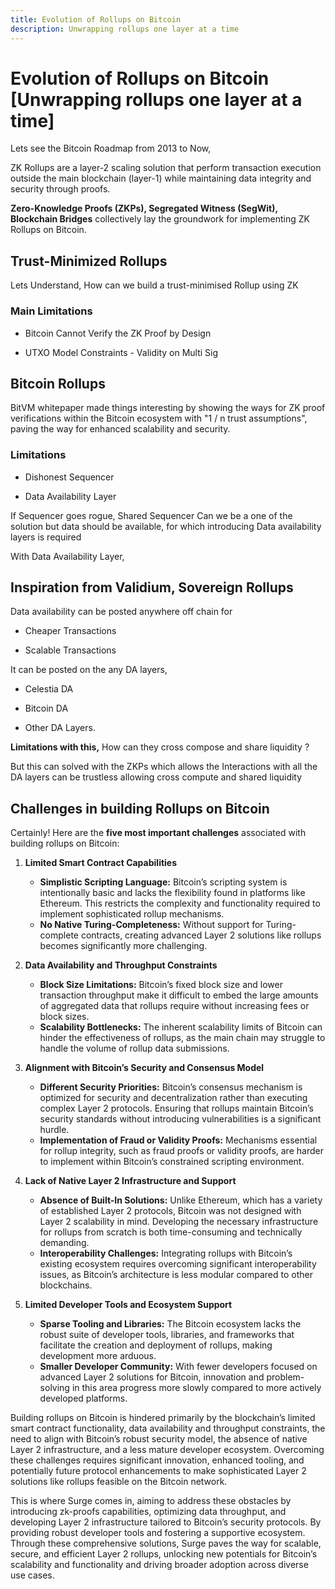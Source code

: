```yaml
---
title: Evolution of Rollups on Bitcoin
description: Unwrapping rollups one layer at a time
---
```



# Evolution of Rollups on Bitcoin [Unwrapping rollups one layer at a time]

Lets see the Bitcoin Roadmap from 2013 to Now,

<ZoomImage src="/assets/roadmap.png" alt="Increased roadmap" />

ZK Rollups are a layer-2 scaling solution that perform transaction execution outside the main blockchain (layer-1) while maintaining data integrity and security through proofs.

**Zero-Knowledge Proofs (ZKPs), Segregated Witness (SegWit), Blockchain Bridges** collectively lay the groundwork for implementing ZK Rollups on Bitcoin.

## Trust-Minimized Rollups

Lets Understand, How can we build a trust-minimised Rollup using ZK

<ZoomImage src="/assets/trustless-zk.png" alt="Trustless Zk rollup" />

### Main Limitations

- Bitcoin Cannot Verify the ZK Proof by Design

- UTXO Model Constraints - Validity on Multi Sig

## Bitcoin Rollups

BitVM whitepaper made things interesting by showing the ways for ZK proof verifications within the Bitcoin ecosystem with "1 / n trust assumptions", paving the way for enhanced scalability and security.

<ZoomImage src="/assets/bitvm.png" alt="bitVM" />

### Limitations

- Dishonest Sequencer

- Data Availability Layer

If Sequencer goes rogue, Shared Sequencer Can we be a one of the solution but data should be available, for which introducing Data availability layers is required

With Data Availability Layer,

<ZoomImage
  src="/assets/data-availabilty.png"
  alt="Data availability layer"
/>

## Inspiration from Validium, Sovereign Rollups

Data availability can be posted anywhere off chain for

- Cheaper Transactions

- Scalable Transactions

It can be posted on the any DA layers,

- Celestia DA

- Bitcoin DA

- Other DA Layers.

**Limitations with this,** How can they cross compose and share liquidity ?

But this can solved with the ZKPs which allows the Interactions with all the DA layers can be trustless allowing cross compute and shared liquidity

<ZoomImage src="/assets/da-layer.png" alt="da-layer" />

## Challenges in building Rollups on Bitcoin

Certainly! Here are the **five most important challenges** associated with building rollups on Bitcoin:

1. **Limited Smart Contract Capabilities**

   - **Simplistic Scripting Language:** Bitcoin’s scripting system is intentionally basic and lacks the flexibility found in platforms like Ethereum. This restricts the complexity and functionality required to implement sophisticated rollup mechanisms.
   - **No Native Turing-Completeness:** Without support for Turing-complete contracts, creating advanced Layer 2 solutions like rollups becomes significantly more challenging.

2. **Data Availability and Throughput Constraints**

   - **Block Size Limitations:** Bitcoin’s fixed block size and lower transaction throughput make it difficult to embed the large amounts of aggregated data that rollups require without increasing fees or block sizes.
   - **Scalability Bottlenecks:** The inherent scalability limits of Bitcoin can hinder the effectiveness of rollups, as the main chain may struggle to handle the volume of rollup data submissions.

3. **Alignment with Bitcoin’s Security and Consensus Model**

   - **Different Security Priorities:** Bitcoin’s consensus mechanism is optimized for security and decentralization rather than executing complex Layer 2 protocols. Ensuring that rollups maintain Bitcoin’s security standards without introducing vulnerabilities is a significant hurdle.
   - **Implementation of Fraud or Validity Proofs:** Mechanisms essential for rollup integrity, such as fraud proofs or validity proofs, are harder to implement within Bitcoin’s constrained scripting environment.

4. **Lack of Native Layer 2 Infrastructure and Support**

   - **Absence of Built-In Solutions:** Unlike Ethereum, which has a variety of established Layer 2 protocols, Bitcoin was not designed with Layer 2 scalability in mind. Developing the necessary infrastructure for rollups from scratch is both time-consuming and technically demanding.
   - **Interoperability Challenges:** Integrating rollups with Bitcoin’s existing ecosystem requires overcoming significant interoperability issues, as Bitcoin’s architecture is less modular compared to other blockchains.

5. **Limited Developer Tools and Ecosystem Support**
   - **Sparse Tooling and Libraries:** The Bitcoin ecosystem lacks the robust suite of developer tools, libraries, and frameworks that facilitate the creation and deployment of rollups, making development more arduous.
   - **Smaller Developer Community:** With fewer developers focused on advanced Layer 2 solutions for Bitcoin, innovation and problem-solving in this area progress more slowly compared to more actively developed platforms.

Building rollups on Bitcoin is hindered primarily by the blockchain’s limited smart contract functionality, data availability and throughput constraints, the need to align with Bitcoin’s robust security model, the absence of native Layer 2 infrastructure, and a less mature developer ecosystem. Overcoming these challenges requires significant innovation, enhanced tooling, and potentially future protocol enhancements to make sophisticated Layer 2 solutions like rollups feasible on the Bitcoin network.

This is where Surge comes in, aiming to address these obstacles by introducing zk-proofs capabilities, optimizing data throughput, and developing Layer 2 infrastructure tailored to Bitcoin’s security protocols. By providing robust developer tools and fostering a supportive ecosystem. Through these comprehensive solutions, Surge paves the way for scalable, secure, and efficient Layer 2 rollups, unlocking new potentials for Bitcoin’s scalability and functionality and driving broader adoption across diverse use cases.
